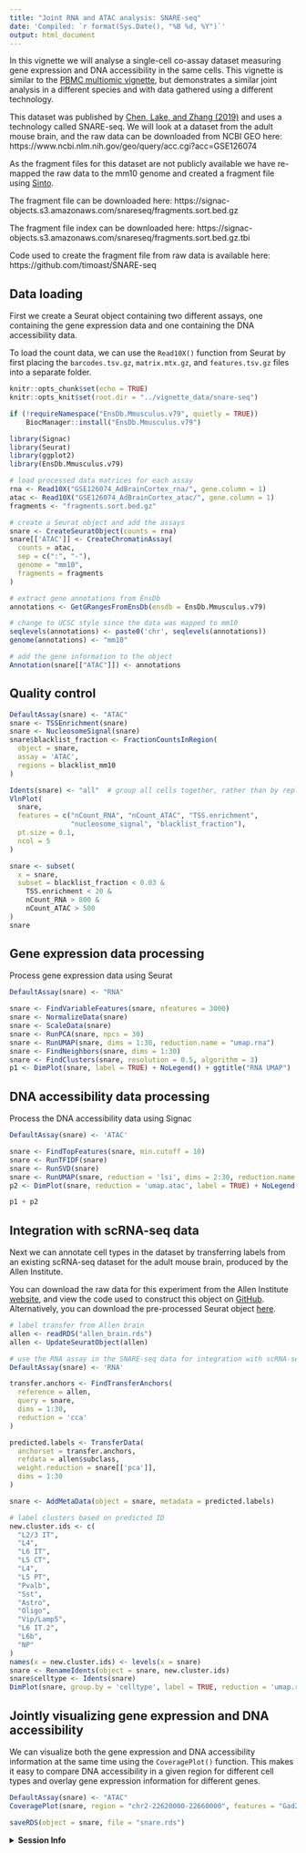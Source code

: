```yaml
---
title: "Joint RNA and ATAC analysis: SNARE-seq"
date: 'Compiled: `r format(Sys.Date(), "%B %d, %Y")`'
output: html_document
---
```


In this vignette we will analyse a single-cell co-assay dataset measuring gene
expression and DNA accessibility in the same cells. This vignette is similar to
the [PBMC multiomic vignette](pbmc_multiomic.html), but demonstrates a similar
joint analysis in a different species and with data gathered using a different technology.

This dataset was published
by [Chen, Lake, and Zhang (2019)](https://www.nature.com/articles/s41587-019-0290-0)
and uses a technology called SNARE-seq. We will look at a dataset from the adult
mouse brain, and the raw data can be downloaded from NCBI GEO here:
https://www.ncbi.nlm.nih.gov/geo/query/acc.cgi?acc=GSE126074 

As the fragment files for this dataset are not publicly available we have
re-mapped the raw data to the mm10 genome and created a fragment file using
[Sinto](https://timoast.github.io/sinto/).

The fragment file can be downloaded
here: https://signac-objects.s3.amazonaws.com/snareseq/fragments.sort.bed.gz

The fragment file index can be downloaded here: https://signac-objects.s3.amazonaws.com/snareseq/fragments.sort.bed.gz.tbi

Code used to create the fragment file from raw data is available here:
https://github.com/timoast/SNARE-seq 

## Data loading

First we create a Seurat object containing two different assays, one containing
the gene expression data and one containing the DNA accessibility data.

To load the count data, we can use the `Read10X()` function from Seurat by first
placing the `barcodes.tsv.gz`, `matrix.mtx.gz`, and `features.tsv.gz` files into
a separate folder.

```r
knitr::opts_chunk$set(echo = TRUE)
knitr::opts_knit$set(root.dir = "../vignette_data/snare-seq")
```

```r
if (!requireNamespace("EnsDb.Mmusculus.v79", quietly = TRUE))
    BiocManager::install("EnsDb.Mmusculus.v79")
```

```r
library(Signac)
library(Seurat)
library(ggplot2)
library(EnsDb.Mmusculus.v79)

# load processed data matrices for each assay
rna <- Read10X("GSE126074_AdBrainCortex_rna/", gene.column = 1)
atac <- Read10X("GSE126074_AdBrainCortex_atac/", gene.column = 1)
fragments <- "fragments.sort.bed.gz"

# create a Seurat object and add the assays
snare <- CreateSeuratObject(counts = rna)
snare[['ATAC']] <- CreateChromatinAssay(
  counts = atac,
  sep = c(":", "-"),
  genome = "mm10",
  fragments = fragments
)

# extract gene annotations from EnsDb
annotations <- GetGRangesFromEnsDb(ensdb = EnsDb.Mmusculus.v79)

# change to UCSC style since the data was mapped to mm10
seqlevels(annotations) <- paste0('chr', seqlevels(annotations))
genome(annotations) <- "mm10"

# add the gene information to the object
Annotation(snare[["ATAC"]]) <- annotations
```

## Quality control

```r
DefaultAssay(snare) <- "ATAC"
snare <- TSSEnrichment(snare)
snare <- NucleosomeSignal(snare)
snare$blacklist_fraction <- FractionCountsInRegion(
  object = snare,
  assay = 'ATAC',
  regions = blacklist_mm10
)
```

```r
Idents(snare) <- "all"  # group all cells together, rather than by replicate
VlnPlot(
  snare,
  features = c("nCount_RNA", "nCount_ATAC", "TSS.enrichment",
               "nucleosome_signal", "blacklist_fraction"),
  pt.size = 0.1,
  ncol = 5
)
```

```r
snare <- subset(
  x = snare,
  subset = blacklist_fraction < 0.03 &
    TSS.enrichment < 20 &
    nCount_RNA > 800 &
    nCount_ATAC > 500
)
snare
```

## Gene expression data processing

Process gene expression data using Seurat

```r
DefaultAssay(snare) <- "RNA"

snare <- FindVariableFeatures(snare, nfeatures = 3000)
snare <- NormalizeData(snare)
snare <- ScaleData(snare)
snare <- RunPCA(snare, npcs = 30)
snare <- RunUMAP(snare, dims = 1:30, reduction.name = "umap.rna")
snare <- FindNeighbors(snare, dims = 1:30)
snare <- FindClusters(snare, resolution = 0.5, algorithm = 3)
p1 <- DimPlot(snare, label = TRUE) + NoLegend() + ggtitle("RNA UMAP")
```

## DNA accessibility data processing

Process the DNA accessibility data using Signac

```r
DefaultAssay(snare) <- 'ATAC'

snare <- FindTopFeatures(snare, min.cutoff = 10)
snare <- RunTFIDF(snare)
snare <- RunSVD(snare)
snare <- RunUMAP(snare, reduction = 'lsi', dims = 2:30, reduction.name = 'umap.atac')
p2 <- DimPlot(snare, reduction = 'umap.atac', label = TRUE) + NoLegend() + ggtitle("ATAC UMAP")
```

```r
p1 + p2
```

## Integration with scRNA-seq data

Next we can annotate cell types in the dataset by transferring labels from an
existing scRNA-seq dataset for the adult mouse brain, produced by the Allen
Institute.

You can download the raw data for this experiment from the Allen Institute
[website](http://celltypes.brain-map.org/api/v2/well_known_file_download/694413985),
and view the code used to construct this object on
[GitHub](https://github.com/satijalab/Integration2019/blob/master/preprocessing_scripts/allen_brain.R). 
Alternatively, you can download the pre-processed Seurat object
[here](https://signac-objects.s3.amazonaws.com/allen_brain.rds).

```r
# label transfer from Allen brain
allen <- readRDS("allen_brain.rds")
allen <- UpdateSeuratObject(allen)

# use the RNA assay in the SNARE-seq data for integration with scRNA-seq
DefaultAssay(snare) <- 'RNA'

transfer.anchors <- FindTransferAnchors(
  reference = allen,
  query = snare,
  dims = 1:30,
  reduction = 'cca'
)

predicted.labels <- TransferData(
  anchorset = transfer.anchors,
  refdata = allen$subclass,
  weight.reduction = snare[['pca']],
  dims = 1:30
)

snare <- AddMetaData(object = snare, metadata = predicted.labels)
```

```r
# label clusters based on predicted ID
new.cluster.ids <- c(
  "L2/3 IT",
  "L4",
  "L6 IT",
  "L5 CT",
  "L4",
  "L5 PT",
  "Pvalb",
  "Sst",
  "Astro",
  "Oligo",
  "Vip/Lamp5",
  "L6 IT.2",
  "L6b",
  "NP"
)
names(x = new.cluster.ids) <- levels(x = snare)
snare <- RenameIdents(object = snare, new.cluster.ids)
snare$celltype <- Idents(snare)
DimPlot(snare, group.by = 'celltype', label = TRUE, reduction = 'umap.rna')
```

## Jointly visualizing gene expression and DNA accessibility

We can visualize both the gene expression and DNA accessibility information at
the same time using the `CoveragePlot()` function. This makes it easy to compare
DNA accessibility in a given region for different cell types and overlay gene 
expression information for different genes.

```r
DefaultAssay(snare) <- "ATAC"
CoveragePlot(snare, region = "chr2-22620000-22660000", features = "Gad2")
```

```r
saveRDS(object = snare, file = "snare.rds")
```

<details>
  <summary>**Session Info**</summary>

```r
sessionInfo()
```

</details>
